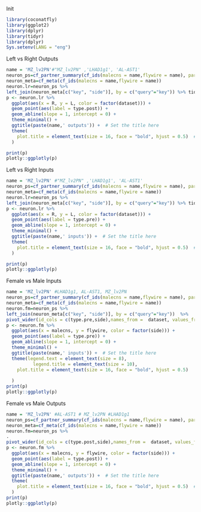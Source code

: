 Init
```r
library(coconatfly)
library(ggplot2) 
library(dplyr)
library(tidyr)
library(dplyr)
Sys.setenv(LANG = "eng")
```

Left vs Right Outputs

```r
name = 'MZ_lv2PN'#"MZ_lv2PN" ,'LHAD1g1', 'AL-AST1'
neuron_ps=cf_partner_summary(cf_ids(malecns = name,flywire = name), partners = 'out', aggregate.query = F)
neuron_meta=cf_meta(cf_ids(malecns = name,flywire = name))
neuron.lr=neuron_ps %>% 
left_join(neuron_meta[c("key", "side")], by = c("query"="key")) %>% tidyr::pivot_wider(id_cols = c(type.post,dataset), names_from = side, values_from = weight, values_fill = 0) 
p <- neuron.lr %>%
  ggplot(aes(x = R, y = L, color = factor(dataset))) +  
  geom_point(aes(label = type.post)) +  
  geom_abline(slope = 1, intercept = 0) +  
  theme_minimal() +  
  ggtitle(paste(name,' outputs')) +  # Set the title here
  theme(
    plot.title = element_text(size = 16, face = "bold", hjust = 0.5)  # Centered title
  )

print(p)
plotly::ggplotly(p)
```
Left vs Right Inputs

```r
name = 'MZ_lv2PN' #"MZ_lv2PN" ,'LHAD1g1', 'AL-AST1'
neuron_ps=cf_partner_summary(cf_ids(malecns = name,flywire = name), partners = 'in', aggregate.query = F)
neuron_meta=cf_meta(cf_ids(malecns = name,flywire = name))
neuron.lr=neuron_ps %>% 
left_join(neuron_meta[c("key", "side")], by = c("query"="key")) %>% tidyr::pivot_wider(id_cols = c(type.pre,dataset), names_from = side, values_from = weight, values_fill = 0) 
p <- neuron.lr %>%
  ggplot(aes(x = R, y = L, color = factor(dataset))) +  
  geom_point(aes(label = type.pre)) +  
  geom_abline(slope = 1, intercept = 0) +  
  theme_minimal() +  
  ggtitle(paste(name,' inputs')) +  # Set the title here
  theme(
    plot.title = element_text(size = 16, face = "bold", hjust = 0.5)  # Centered title
  )

print(p)
plotly::ggplotly(p)
```
Female vs Male Inputs


```r
name = 'MZ_lv2PN' #LHAD1g1, AL-AST1, MZ_lv2PN
neuron_ps=cf_partner_summary(cf_ids(malecns = name,flywire = name), partners = 'in', aggregate.query = F)
neuron_meta=cf_meta(cf_ids(malecns = name,flywire = name))
neuron.fm=neuron_ps %>% 
left_join(neuron_meta[c("key", "side")], by = c("query"="key"))  %>%
pivot_wider(id_cols = c(type.pre,side),names_from =  dataset, values_from= weight,values_fn = sum,values_fill = 0)
p <- neuron.fm %>%
  ggplot(aes(x = malecns, y = flywire, color = factor(side))) +  
  geom_point(aes(label = type.pre)) +  
  geom_abline(slope = 1, intercept = 0) +  
  theme_minimal() +  
  ggtitle(paste(name,' inputs')) +  # Set the title here
  theme(legend.text = element_text(size = 8),
          legend.title = element_text(size = 10),
    plot.title = element_text(size = 16, face = "bold", hjust = 0.5)
  
  )
print(p)
plotly::ggplotly(p)

```


Female vs Male Outputs

```r
name = 'MZ_lv2PN' #AL-AST1 # MZ_lv2PN #LHAD1g1
neuron_ps=cf_partner_summary(cf_ids(malecns = name,flywire = name), partners = 'out', aggregate.query = F)
neuron_meta=cf_meta(cf_ids(malecns = name,flywire = name))
neuron.fm=neuron_ps %>% 
.
pivot_wider(id_cols = c(type.post,side),names_from =  dataset, values_from= weight,values_fn = sum,values_fill = 0)
p <- neuron.fm %>%
  ggplot(aes(x = malecns, y = flywire, color = factor(side))) +  
  geom_point(aes(label = type.post)) +  
  geom_abline(slope = 1, intercept = 0) +  
  theme_minimal() +  
  ggtitle(paste(name,' outputs')) +  # Set the title here
  theme(
    plot.title = element_text(size = 16, face = "bold", hjust = 0.5)  # Centered title
  )
print(p)
plotly::ggplotly(p)

```

